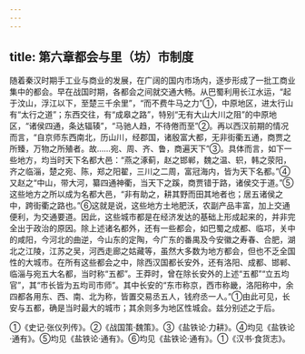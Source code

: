 ```yaml
---
---
---
```

title: 第六章都会与里（坊）市制度
---



随着秦汉时期手工业与商业的发展，在广阔的国内市场内，逐步形成了一批工商业集中的都会。早在战国时期，各都会之间就交通大畅。从巴蜀利用长江水运，“起于汶山，浮江以下，至楚三千余里”，“而不费牛马之力”①，中原地区，进太行山有“太行之道”；东西交往，有“成皋之路”，特别“无有大山大川之阻”的中原地区，“诸侯四通，条达辐辏”，“马驰人趋，不待倦而至”②。再以西汉前期的情况而言，“自京师东西南北，历山川，经郡国，诸殷富大都，无非街衢五通，商贾之所臻，万物之所殖者。故……宛、周、齐、鲁，商遍天下”③。具体而言，如下一些地方，均当时天下名都大邑：“燕之涿蓟，赵之邯郸，魏之温、轵，韩之荥阳，齐之临淄，楚之宛、陈，郑之阳翟，三川之二周，富冠海内，皆为天下名都。”④又赵之“中山，带大河，纂四通神衢，当天下之蹊，商贾错于路，诸侯交于道。”⑤这些地方之所以成为名都大邑，“非有助之，耕其野而田其地者也；居五诸侯之中，跨街衢之路也。”⑥这就是说，这些地方土地肥沃，农副产品丰富，加上交通便利，为交通要道。因此，这些城市都是在经济发达的基础上形成起来的，并非完全出于政治的原因。除上述诸名都外，还有一些都会，如巴蜀之成都、临邛，关中的咸阳，今河北的曲逆，今山东的定陶，今广东的番禺及今安徽之寿春、合肥，湖北之江陵，江苏之吴，河西走廊之姑藏等，虽然大多数为地方都会，但也不乏全国性的大城市。在所有这些都会之中，除西汉国都长安外，还有洛阳、成都、邯郸、临淄与宛五大名都，当时称“五都”。王莽时，曾在除长安外的上述“五都”“立五均官”，其“市长皆为五均司市师”。其中长安的“东市称京，西市称畿，洛阳称中，余四都各用东、西、南、北为称，皆置交易丞五人，钱府丞一人。”①由此可见，长安与五都，确是当时最大的城市；其余则多为地区性城会。兹分别述之于后。

①《史记·张仪列传》。②《战国策·魏策》。③《盐铁论·力耕》。④均见《盐铁论·通有》。⑤均见《盐铁论·通有》。⑥均见《盐铁论·通有》。①《汉书·食货志》。
